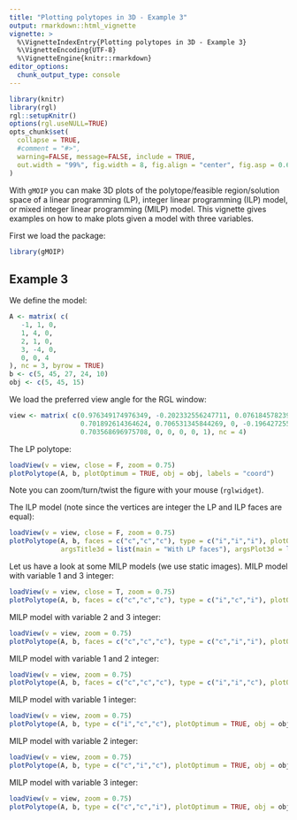 ```yaml
---
title: "Plotting polytopes in 3D - Example 3"
output: rmarkdown::html_vignette
vignette: >
  %\VignetteIndexEntry{Plotting polytopes in 3D - Example 3}
  %\VignetteEncoding{UTF-8}
  %\VignetteEngine{knitr::rmarkdown}
editor_options: 
  chunk_output_type: console
---
```


```r
library(knitr)
library(rgl)
rgl::setupKnitr()
options(rgl.useNULL=TRUE)
opts_chunk$set(
  collapse = TRUE,
  #comment = "#>",
  warning=FALSE, message=FALSE, include = TRUE, 
  out.width = "99%", fig.width = 8, fig.align = "center", fig.asp = 0.62
)
```

With `gMOIP` you can make 3D plots of the polytope/feasible region/solution space of a linear programming (LP), integer linear programming (ILP) model, or mixed integer linear programming (MILP) model. This vignette gives examples on how to make plots given a model with three variables. 

First we load the package:

```r
library(gMOIP)
```

## Example 3

We define the model:

```r
A <- matrix( c(
   -1, 1, 0,
   1, 4, 0,
   2, 1, 0,
   3, -4, 0,
   0, 0, 4
), nc = 3, byrow = TRUE)
b <- c(5, 45, 27, 24, 10)
obj <- c(5, 45, 15)
```

We load the preferred view angle for the RGL window:

```r
view <- matrix( c(0.976349174976349, -0.202332556247711, 0.0761845782399178, 0, 0.0903248339891434,
                  0.701892614364624, 0.706531345844269, 0, -0.196427255868912, -0.682940244674683,
                  0.703568696975708, 0, 0, 0, 0, 1), nc = 4)
```

The LP polytope:

```r
loadView(v = view, close = F, zoom = 0.75)
plotPolytope(A, b, plotOptimum = TRUE, obj = obj, labels = "coord")
```

Note you can zoom/turn/twist the figure with your mouse (`rglwidget`).

The ILP model (note since the vertices are integer the LP and ILP faces are equal):

```r
loadView(v = view, close = F, zoom = 0.75)
plotPolytope(A, b, faces = c("c","c","c"), type = c("i","i","i"), plotOptimum = TRUE, obj = obj, 
             argsTitle3d = list(main = "With LP faces"), argsPlot3d = list(box = F, axes = T) )
```


Let us have a look at some MILP models (we use static images). MILP model with variable 1 and 3 
integer:

```r
loadView(v = view, close = T, zoom = 0.75)
plotPolytope(A, b, faces = c("c","c","c"), type = c("i","c","i"), plotOptimum = TRUE, obj = obj)
```

MILP model with variable 2 and 3 integer:

```r
loadView(v = view, zoom = 0.75)
plotPolytope(A, b, faces = c("c","c","c"), type = c("c","i","i"), plotOptimum = TRUE, obj = obj)
```

MILP model with variable 1 and 2 integer:

```r
loadView(v = view, zoom = 0.75)
plotPolytope(A, b, faces = c("c","c","c"), type = c("i","i","c"), plotOptimum = TRUE, obj = obj)
```

MILP model with variable 1 integer:

```r
loadView(v = view, zoom = 0.75)
plotPolytope(A, b, type = c("i","c","c"), plotOptimum = TRUE, obj = obj, plotFaces = FALSE)
```

MILP model with variable 2 integer:

```r
loadView(v = view, zoom = 0.75)
plotPolytope(A, b, type = c("c","i","c"), plotOptimum = TRUE, obj = obj, plotFaces = FALSE)
```

MILP model with variable 3 integer:

```r
loadView(v = view, zoom = 0.75)
plotPolytope(A, b, type = c("c","c","i"), plotOptimum = TRUE, obj = obj, plotFaces = FALSE)
```

